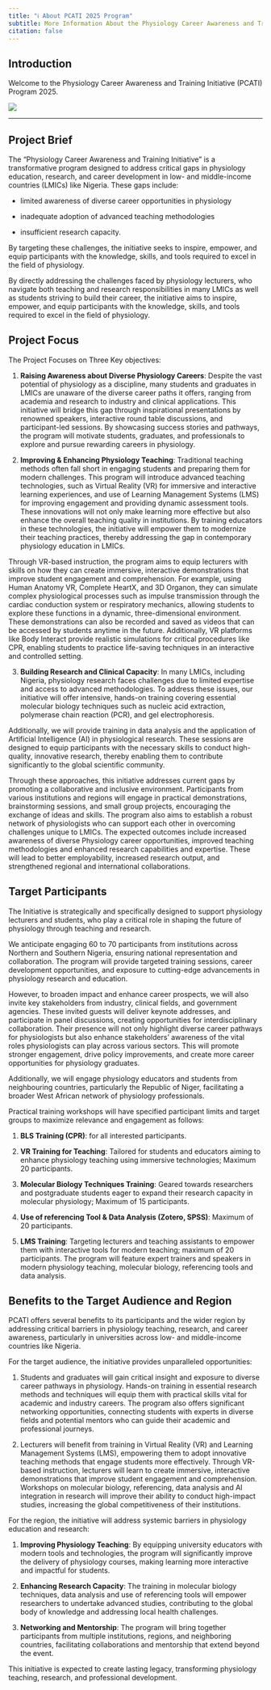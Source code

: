 ```yaml
---
title: "ℹ️ About PCATI 2025 Program"
subtitle: More Information About the Physiology Career Awareness and Training Initiative (PCATI) 2025 Program
citation: false
---
```


## Introduction

Welcome to the Physiology Career Awareness and Training Initiative (PCATI) Program 2025. 

![](assets\pcat-logo-white.png){fig-align="center"}

---

## Project Brief

The "Physiology Career Awareness and Training Initiative" is a transformative program designed to address critical gaps in physiology education, research, and career development in 
low- and middle-income countries (LMICs) like Nigeria. These gaps include:

- limited awareness of diverse career opportunities in physiology

- inadequate adoption of advanced teaching methodologies 

- insufficient research capacity. 

By targeting these challenges, the initiative seeks to inspire, empower, and equip participants with the knowledge, skills, and tools required to excel in the field of physiology.

By directly addressing the challenges faced by physiology lecturers, who navigate both teaching and research responsibilities in many LMICs as well as students striving to build their career, the initiative aims to inspire, empower, and equip participants with the knowledge, skills, and tools required to excel in the field of physiology.

## Project Focus

The Project Focuses on Three Key objectives: 

1. **Raising Awareness about Diverse Physiology Careers**:
Despite the vast potential of physiology as a discipline, many students and graduates in LMICs are unaware of the diverse career paths it offers, ranging from academia and 
research to industry and clinical applications. This initiative will bridge this gap through inspirational presentations by renowned speakers, interactive round table discussions, and participant-led sessions. By showcasing success stories and pathways, the program will motivate students, graduates, and professionals to explore and pursue rewarding careers in physiology.

2. **Improving & Enhancing Physiology Teaching**: Traditional teaching methods often fall short in engaging students and preparing them for modern challenges. This program will introduce advanced teaching technologies, such as Virtual Reality (VR) for immersive and interactive learning experiences, and use of Learning Management Systems (LMS) for improving engagement and providing dynamic assessment tools. These innovations will not only make learning more effective but also enhance the overall teaching quality in institutions. By training educators in these technologies, the initiative will empower them to modernize their teaching practices, thereby addressing the gap in contemporary physiology education in LMICs.

Through VR-based instruction, the program aims to equip lecturers with skills on how they can create immersive, interactive demonstrations that improve student engagement and comprehension. For example, using Human Anatomy VR, Complete HeartX, and 3D Organon, they can simulate complex physiological processes such as impulse transmission through the cardiac conduction system or respiratory mechanics, allowing students to explore these functions in a dynamic, three-dimensional environment. These demonstrations can also be recorded and saved as videos that can be accessed by students anytime in the future. Additionally, VR platforms like Body Interact provide realistic simulations for critical procedures like CPR, enabling students to practice life-saving techniques in an interactive and controlled setting.

3. **Building Research and Clinical Capacity**: In many LMICs, including Nigeria, physiology research faces challenges due to limited expertise and access to advanced methodologies. To address these issues, our initiative will offer intensive, hands-on training covering essential molecular biology techniques such as nucleic acid extraction, polymerase chain reaction (PCR), and gel electrophoresis.

Additionally, we will provide training in data analysis and the application of Artificial Intelligence (AI) in physiological research. These sessions are designed to equip participants with the necessary skills to conduct high-quality, innovative research, thereby enabling them to contribute significantly to the global scientific community.

Through these approaches, this initiative addresses current gaps by promoting a collaborative and inclusive environment. Participants from various institutions and regions will engage in practical demonstrations, brainstorming sessions, and small group projects, encouraging the exchange of ideas and skills. The program also aims to establish a robust network of physiologists who can support each other in overcoming challenges unique to LMICs.
The expected outcomes include increased awareness of diverse Physiology career opportunities, improved teaching methodologies and enhanced research capabilities and expertise.  These will lead to better employability, increased research output, and strengthened regional and international collaborations.

## Target Participants
The Initiative is strategically and specifically designed to support physiology lecturers and students, who play a critical role in shaping the future of physiology through teaching and research. 

We anticipate engaging 60 to 70 participants from institutions across Northern and Southern Nigeria, ensuring national representation and collaboration. The program will provide targeted training sessions, career development opportunities, and exposure to cutting-edge advancements in physiology research and education.

However, to broaden impact and enhance career prospects, we will also invite key stakeholders from industry, clinical fields, and government agencies. These invited guests will deliver keynote addresses, and participate in panel discussions, creating opportunities for interdisciplinary collaboration. Their presence will not only highlight diverse career pathways for physiologists but also enhance stakeholders' awareness of the vital roles physiologists can play across various sectors. This will promote stronger engagement, drive policy improvements, and create more career opportunities for physiology graduates.

Additionally, we will engage physiology educators and students from neighbouring countries, particularly the Republic of Niger, facilitating a broader West African network of physiology professionals.

Practical training workshops will have specified participant limits and target groups to maximize relevance and engagement as follows: 

1.	**BLS Training (CPR)**: for all interested participants.

2.	**VR Training for Teaching**: Tailored for students and educators aiming to enhance physiology teaching using immersive technologies; Maximum 20 participants.

3.	**Molecular Biology Techniques Training**: Geared towards researchers and postgraduate students eager to expand their research capacity in molecular physiology; Maximum of 15 participants.

4.	**Use of referencing Tool & Data Analysis (Zotero, SPSS)**: Maximum of 20 participants. 

5.	**LMS Training**: Targeting lecturers and teaching assistants to empower them with interactive tools for modern teaching; maximum of 20 participants.
The program will feature expert trainers and speakers in modern physiology teaching, molecular biology, referencing tools and data analysis.


## Benefits to the Target Audience and Region
PCATI offers several benefits to its participants and the wider region by addressing critical barriers in physiology teaching, research, and career awareness, particularly in universities across low- and middle-income countries like Nigeria.

For the target audience, the initiative provides unparalleled opportunities:

1.	Students and graduates will gain critical insight and exposure to diverse career pathways in physiology. Hands-on training in essential research methods and techniques will equip them with practical skills vital for academic and industry careers. The program also offers significant networking opportunities, connecting students with experts in diverse fields and potential mentors who can guide their academic and professional journeys.

2.	Lecturers will benefit from training in Virtual Reality (VR) and Learning Management Systems (LMS), empowering them to adopt innovative teaching methods that engage students more effectively. Through VR-based instruction, lecturers will learn to create immersive, interactive demonstrations that improve student engagement and comprehension. Workshops on molecular biology, referencing, data analysis and AI integration in research will improve their ability to conduct high-impact studies, increasing the global competitiveness of their institutions.

For the region, the initiative will address systemic barriers in physiology education and research:

1. **Improving Physiology Teaching**: By equipping university educators with modern tools and technologies, the program will significantly improve the delivery of physiology courses, making learning more interactive and impactful for students.

2. **Enhancing Research Capacity**: The training in molecular biology techniques, data analysis and use of referencing tools will empower researchers to undertake advanced  studies, contributing to the global body of knowledge and addressing local health challenges.

3. **Networking and Mentorship**: The program will bring together participants from multiple institutions, regions, and neighboring countries, facilitating collaborations and mentorship that extend beyond the event. 

This initiative is expected to create lasting legacy, transforming physiology teaching, research, and professional development. 


<!-- ::: callout-important
## Motto

> "Over Every Possessor of Knowledge, There is (Some) One (Else) More Knowledgeable"
::: -->